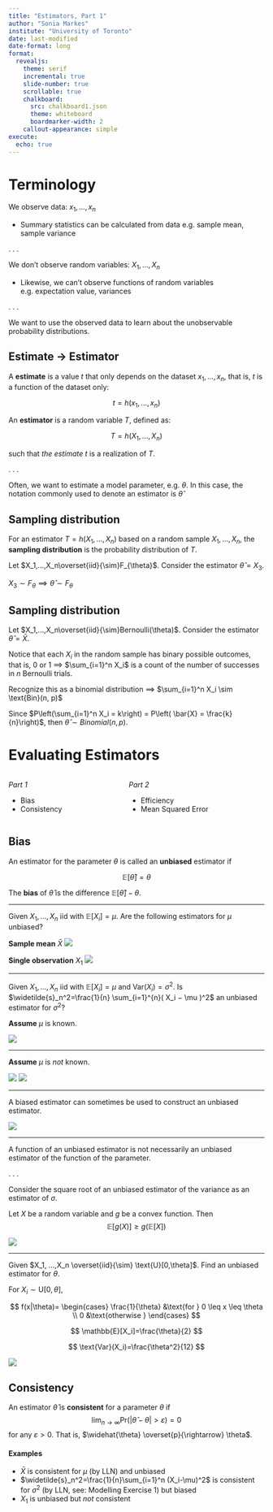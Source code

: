 ```yaml
---
title: "Estimators, Part 1"
author: "Sonia Markes"
institute: "University of Toronto"
date: last-modified
date-format: long
format: 
  revealjs:
    theme: serif
    incremental: true
    slide-number: true
    scrollable: true
    chalkboard: 
      src: chalkboard1.json
      theme: whiteboard
      boardmarker-width: 2
    callout-appearance: simple
execute:
  echo: true
---
```


# Terminology

We observe data: $x_1,...,x_n$

-   Summary statistics can be calculated from data e.g. sample mean, sample variance

. . .

We don't observe random variables: $X_1,...,X_n$

-   Likewise, we can't observe functions of random variables e.g. expectation value, variances

. . .

We want to use the observed data to learn about the unobservable probability distributions.

## Estimate → Estimator

A **estimate** is a value $t$ that only depends on the dataset $x_1, ..., x_n$, that is, $t$ is a function of the dataset only:

$$
t =h(x_1, ...,x_n)
$$

An **estimator** is a random variable $T$, defined as:

$$
T=h(X_1, ...,X_n)
$$

such that *the estimate* $t$ is a realization of $T$.

. . .

::: callout-note
Often, we want to estimate a model parameter, e.g. $\theta$. In this case, the notation commonly used to denote an estimator is $\widehat{\theta}$
:::

## Sampling distribution

For an estimator $T=h(X_1, ...,X_n)$ based on a random sample $X_1, ...,X_n$, the **sampling distribution** is the probability distribution of $T$.

::: {#exm-sampdistr-1obs}
Let $X_1,...,X_n\overset{iid}{\sim}F_{\theta}$. Consider the estimator $\widehat{\theta}=X_3$.
:::

::: solution
$X_3 \sim F_{\theta} \implies \widehat{\theta} \sim F_{\theta}$
:::

## Sampling distribution

::: {#exm-sampdistr-bern}
Let $X_1,...,X_n\overset{iid}{\sim}Bernoulli(\theta)$. Consider the estimator $\widehat{\theta}=\bar{X}$.
:::

::: solution
Notice that each $X_i$ in the random sample has binary possible outcomes, that is, $0$ or $1$ $\implies$ $\sum_{i=1}^n X_i$ is a count of the number of successes in $n$ Bernoulli trials.

Recognize this as a binomial distribution $\implies$ $\sum_{i=1}^n X_i \sim \text{Bin}(n, p)$

Since $P\left(\sum_{i=1}^n X_i = k\right) = P\left( \bar{X} = \frac{k}{n}\right)$, then $\widehat{\theta} \sim Binomial(n, p)$.
:::

# Evaluating Estimators

::: columns
::: column
*Part 1*

-   Bias
-   Consistency
:::

::: column
*Part 2*

-   Efficiency
-   Mean Squared Error
:::
:::

## Bias

An estimator for the parameter $\theta$ is called an **unbiased** estimator if

$$
\mathbb{E}[\widehat{\theta}]=\theta
$$

The **bias** of $\widehat{\theta}$ is the difference $\mathbb{E}[\widehat{\theta}]-\theta$.

------------------------------------------------------------------------

::: {#exm-mu}
Given $X_1, ...,X_n$ iid with $\mathbb{E}[X_i]=\mu$. Are the following estimators for $\mu$ unbiased?

::: r-stack
::: {.fragment .fade-in-then-out}
**Sample mean** $\bar{X}$ ![](figs_ii/mu_sampmean.png)
:::

::: {.fragment .fade-in}
**Single observation** $X_1$ ![](figs_ii/mu_singleobs.png)
:::
:::
:::

------------------------------------------------------------------------

::: {#exm-sigmasq}
Given $X_1, ...,X_n$ iid with $\mathbb{E}[X_i]=\mu$ and $\text{Var}(X_i)=\sigma^2$. Is $\widetilde{s}_n^2=\frac{1}{n} \sum_{i=1}^{n}( X_i − \mu )^2$ an unbiased estimator for $\sigma^2$?
:::

**Assume** $\mu$ is known.

![](figs_ii/sigmasq-muknown.png)

------------------------------------------------------------------------

**Assume** $\mu$ is *not* known.

![](figs_ii/sigmasq-muunknown_1.png) ![](figs_ii/sigmasq-muunknown_2.png)

------------------------------------------------------------------------

::: callout-tip
A biased estimator can sometimes be used to construct an unbiased estimator.
:::

::: notes
![](figs_ii/sigmasq-muunknown_3.png)
:::

------------------------------------------------------------------------

::: callout-warning
A function of an unbiased estimator is not necessarily an unbiased estimator of the function of the parameter.
:::

. . .

Consider the square root of an unbiased estimator of the variance as an estimator of $\sigma$.

::: {.fragment .fade-in-then-out}
::: {.callout title="*Recall*: Jensen’s inequality"}
Let $X$ be a random variable and $g$ be a convex function. Then $$ \mathbb{E}[g(X)] \geq g(\mathbb{E}[X])  $$
:::
:::

::: {.fragment .fade-in}
:::

::: notes
![](figs_ii/jensen.png)
:::

------------------------------------------------------------------------

::: {#exm-max}
Given $X_1, ...,X_n \overset{iid}{\sim} \text{U}[0,\theta]$. Find an unbiased estimator for $\theta$.
:::

::: {.fragment .fade-in-then-out}
For $X_i \sim \text{U}[0,\theta]$,

$$
f(x|\theta)= \begin{cases}
   \frac{1}{\theta} &\text{for } 0 \leq x \leq \theta \\
   0 &\text{otherwise } 
\end{cases}
$$

$$
 \mathbb{E}[X_i]=\frac{\theta}{2}
$$

$$
 \text{Var}(X_i)=\frac{\theta^2}{12}
$$
:::

::: notes
![](figs_ii/max.png)
:::

## Consistency

::: r-stack
::: {.fragment .fade-in-then-out}
An estimator $\widehat{\theta}$ is **consistent** for a parameter $\theta$ if $$
\lim_{n\rightarrow \infty} \text{Pr}\left( \lvert \widehat{\theta}-\theta \rvert > \varepsilon \right) = 0
$$ for any $\varepsilon >0$. That is, $\widehat{\theta} \overset{p}{\rightarrow} \theta$.
:::

::: {.fragment .fade-in}
#### Examples

-   $\bar{X}$ is consistent for $\mu$ (by LLN) and unbiased
-   $\widetilde{s}_n^2=\frac{1}{n}\sum_{i=1}^n (X_i-\mu)^2$ is consistent for $\sigma^2$ (by LLN, see: Modelling Exercise 1) but biased
-   $X_1$ is unbiased but *not* consistent
:::
:::




